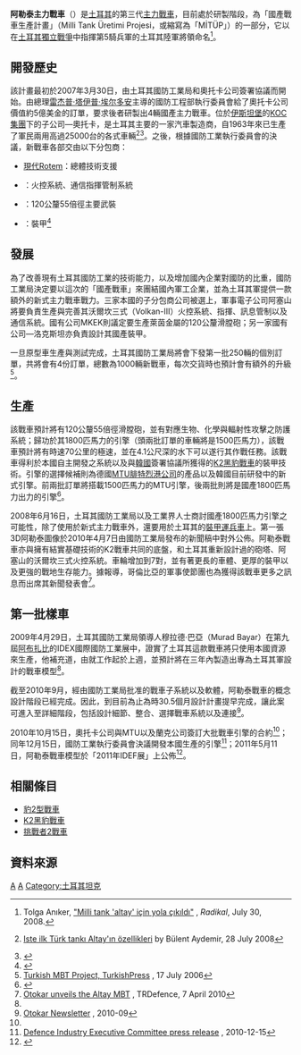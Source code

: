 {{noteTA
|G1=Military
|G3=地名
}}
{{Infobox Weapon
| name=阿勒泰主力戰車<br>Altay MBT
| image=File:TankAltayT1 (1).jpg
| image_size= 300px
| caption=2019年「國際防衛工業展」中展示的阿勒泰戰車
| type=[[主力戰車|主力戰車]]
| origin=[[土耳其|土耳其]]/[[大韓民國|大韓民國]]
| is_vehicle=yes
| designer={{le|奧托卡|Otokar}}（主承包商）<ref name=militaryfactory>{{cite web|title=Altay MBT|url=http://www.militaryfactory.com/armor/detail.asp?armor_id=570|work=Military Factory|accessdate=8 April 2014|archive-url=https://web.archive.org/web/20140408211522/http://www.militaryfactory.com/armor/detail.asp?armor_id=570|archive-date=2014-04-08|dead-url=no}}</ref><br/>[[現代Rotem|現代Rotem]]<br/>{{le|ASELSAN|ASELSAN}}<br/>{{le|MKEK|Mechanical and Chemical Industry Corporation}}<br/>{{le|ROKETSAN|ROKETSAN}}
| manufacturer={{le|BMC (土耳其)|BMC (Turkey)|BMC}}
| unit_cost= 1375萬美金<ref>{{cite news|title=Altay tankı projesi için teklifler haftaya|url=http://www.fortuneturkey.com/altay-tanki-projesi-icin-teklifler-haftaya-26358/|date=11 January 2016|access-date=20 April 2016|archive-url=https://web.archive.org/web/20160517215000/http://www.fortuneturkey.com/altay-tanki-projesi-icin-teklifler-haftaya-26358|archive-date=2016-05-17|dead-url=no}}</ref>
| design_date=2008–2016年
| production_date=
| service= 2021年（預計）<ref>{{cite web|url=https://www.defensenews.com/land/2018/11/13/success-of-turkeys-indigenous-altay-tank-in-question-over-foreign-involvement|title=Future of Turkey’s indigenous Altay tank in question over foreign involvement|first=Burak Ege|last=Bekdil|date=2018-11-13|publisher=|accessdate=2019-05-30|archive-date=2019-07-13|archive-url=https://web.archive.org/web/20190713072300/https://www.defensenews.com/land/2018/11/13/success-of-turkeys-indigenous-altay-tank-in-question-over-foreign-involvement/|dead-url=no}}</ref><ref>{{Cite web |url=https://www.janes.com/article/84827/details-emerge-for-three-altay-mbt-variants |title=Archived copy |access-date=2018-12-30 |archive-url=https://web.archive.org/web/20181230181230/https://www.janes.com/article/84827/details-emerge-for-three-altay-mbt-variants |archive-date=2018-12-30 |dead-url=no }}</ref>
| used_by=[[土耳其陸軍|土耳其陸軍]]
| number=4輛原型車，計畫將生產1000輛，分成4年交貨<ref>{{cite web|url=http://www.sabah.com.tr/Ekonomi/2012/11/13/milli-tank-altayin-uretim-seruveni|title=Milli Tank Altay'ın üretim serüveni - Ekonomi Haberleri|publisher=Sabah.com.tr|date=|accessdate=2015-02-28|archive-url=https://web.archive.org/web/20140525200446/http://www.sabah.com.tr/Ekonomi/2012/11/13/milli-tank-altayin-uretim-seruveni|archive-date=2014-05-25|dead-url=no}}</ref>。
| crew=4名（車長、砲手、裝填手和駕駛）<ref name=autogenerated1>{{cite web|url=http://www.army-technology.com/projects/altaymainbattletank/|title=Altay Main Battle Tank|publisher=Army Technology|date=2011-06-15|accessdate=2015-02-28|archive-url=https://web.archive.org/web/20120919065047/http://www.army-technology.com/projects/altaymainbattletank|archive-date=2012-09-19|dead-url=no}}</ref>
| length=7.3公尺（車體）<br>10.3公尺（含主砲）<ref name=armyguide>{{cite web|title=Army Guide – Altay|url=http://www.armyguide.com/eng/product4347.html|work=Army Guide|accessdate=8 April 2014}}{{Dead link|date=October 2018 |bot=InternetArchiveBot |fix-attempted=yes }}</ref>
| width= 3.9公尺<ref name=armyguide />
| height=2.6公尺<ref name=armyguide />
| weight=65公噸<ref name=autogenerated1 />
| armour=ROKETSAN複合裝甲<ref name=militaryfactory />
| primary_armament=MKEK 120公釐55倍徑滑膛砲<ref>[http://www.janes.com/articles/Janes-Armour-and-Artillery/Otokar-Altay-MBT-Turkey.html Otokar Altay MBT (Turkey)] {{Wayback|url=http://www.janes.com/articles/Janes-Armour-and-Artillery/Otokar-Altay-MBT-Turkey.html |date=20100415153829 }}, Jane's Armour and Artillery, 17 Mart 2010</ref>
| secondary_armament=1座SELSAN STAMP/II穩定遙控砲塔裝置<br/>一挺12.7公釐[[重機槍|重機槍]]
| engine=混合燃料式<ref name=militaryfactory />
| engine_power=第一與第二批：1500匹馬力以上<br/>第三與第四批：1800匹馬力以上
| suspension={{le|液氣壓式懸吊系統|Hydropneumatic suspension}}
| speed=最高速度時速70公里
| pw_ratio=
| vehicle_range=550公里
}}
{{冷战后的坦克}}
'''阿勒泰主力戰車'''（{{lang-tr|Altay}}）是[[土耳其|土耳其]]的第三代[[主力戰車|主力戰車]]，目前處於研製階段，為「國產戰車生產計畫」（Milli Tank Üretimi Projesi，或縮寫為「MİTÜP」）的一部分，它以在[[土耳其獨立戰爭|土耳其獨立戰爭]]中指揮第5騎兵軍的土耳其陸軍將領{{le|法瑞丁·阿勒泰|Fahrettin Altay}}命名<ref>{{tr}} Tolga Anıker, [http://www.radikal.com.tr/Radikal.aspx?aType=RadikalDetay&ArticleID=890989&CategoryID=80 "Milli tank 'altay' için yola çıkıldı"] {{Wayback|url=http://www.radikal.com.tr/Radikal.aspx?aType=RadikalDetay&ArticleID=890989&CategoryID=80 |date=20090413140625 }}, ''Radikal'', July 30, 2008.</ref>。

==開發歷史==
該計畫最初於2007年3月30日，由土耳其國防工業局和奧托卡公司簽署協議而開始。由總理[[雷杰普·塔伊普·埃尔多安|雷杰普·塔伊普·埃尔多安]]主導的國防工程部執行委員會給了奧托卡公司價值約5億美金的訂單，要求後者研製出4輛國產主力戰車。位於[[伊斯坦堡|伊斯坦堡]]的[[KOC集團|KOC集團]]下的子公司—奧托卡，是土耳其主要的一家汽車製造商，自1963年來已生產了軍民兩用高過25000台的各式車輛<ref>{{tr}} [http://www.haber7.com/haber/20080730/Iste-ilk-Turk-tanki-Altayin-ozellikleri.php Iste ilk Türk tankı Altay'ın özellikleri] {{Wayback|url=http://www.haber7.com/haber/20080730/Iste-ilk-Turk-tanki-Altayin-ozellikleri.php |date=20110412123653 }} by Bülent Aydemir, 28 July 2008</ref><ref>{{Cite web |url=http://www.otokar.com.tr/en/corporate/about.aspx |title=Otokar Automotive and Defence Industries |accessdate=2011-09-01 |archive-date=2011-09-06 |archive-url=https://web.archive.org/web/20110906044656/http://www.otokar.com.tr/en/corporate/about.aspx |dead-url=yes }}</ref>。之後，根據國防工業執行委員會的決議，新戰車各部交由以下分包商：
*[[現代Rotem|現代Rotem]]：總體技術支援
*{{le|ASELSAN|ASELSAN}}：火控系統、通信指揮管制系統
*{{le|MKEK|Mechanical and Chemical Industry Corporation}}：120公釐55倍徑主要武裝
*{{le|ROKETSAN|ROKETSAN}}：裝甲<ref name="zmn">{{cite web |url=http://www.todayszaman.com/tz-web/detaylar.do?load=detay&link=168240&bolum=105 |title=‘ATAK helicopter to be airborne before end of 2009’ |publisher=Todayszaman.com |date= |accessdate=17 April 2010 |deadurl=yes |archiveurl=https://web.archive.org/web/20090506205044/http://www.todayszaman.com/tz-web/detaylar.do?load=detay&link=168240&bolum=105 |archivedate=2009-05-06 }}</ref>
==發展==
為了改善現有土耳其國防工業的技術能力，以及增加國內企業對國防的比重，國防工業局決定要以這次的「國產戰車」來團結國內軍工企業，並為土耳其軍提供一款額外的新式主力戰車戰力。三家本國的子分包商公司被選上，軍事電子公司阿塞山將要負責生產與完善其沃爾坎三式（Volkan-III）火控系統、指揮、訊息管制以及通信系統。國有公司MKEK則議定要生產萊茵金屬的120公釐滑膛砲；另一家國有公司—洛克斯坦亦負責設計其國產裝甲。

一旦原型車生產與測試完成，土耳其國防工業局將會下發第一批250輛的個別訂單，共將會有4份訂單，總數為1000輛新戰車，每次交貨時也預計會有額外的升級<ref>[http://www.turkishpress.com/news.asp?id=133903 Turkish MBT Project, TurkishPress] {{Wayback|url=http://www.turkishpress.com/news.asp?id=133903 |date=20070922071251 }}, 17 July 2006</ref>。

==生產==
該戰車預計將有120公釐55倍徑滑膛砲，並有對應生物、化學與輻射性攻擊之防護系統；歸功於其1800匹馬力的引擎（頭兩批訂單的車輛將是1500匹馬力），該戰車預計將有時速70公里的極速，並在4.1公尺深的水下可以遂行其作戰任務。該戰車得利於本國自主開發之系統以及與[[韓國|韓國]]簽署協議所獲得的[[K2黑豹戰車|K2黑豹戰車]]的裝甲技術。引擎的選擇候補則為德國[[MTU腓特烈港公司|MTU腓特烈港公司]]的產品以及韓國目前研發中的新式引擎。前兩批訂單將搭載1500匹馬力的MTU引擎，後兩批則將是國產1800匹馬力出力的引擎<ref>{{citation |url=http://www.ssm.gov.tr/anasayfa/hizli/duyurular/etkinlikler/konferanslar/arsiv/2008/Sayfalar/tkssunhegakags20080617.aspx |title=Türk Kara Savunma Sektörünün Ulaştığı Nokta ve Hedefler |archiveurl=https://web.archive.org/web/20080520235735/http://www.ssm.gov.tr/TR/duyurular/basinaciklamalari/Pages/KARAARA%C3%87LARIEND%C3%9CSTR%C4%B0G%C3%9CN%C3%9CVEG%C3%9C%C3%87S%C4%B0STEMLER%C4%B0%C3%87ALI%C5%9ETAYI%2816-17Haziran2008%29.aspx |archivedate=2008-05-20 |language=tr |deadurl=yes |accessdate=2011-09-01 }}</ref>。

2008年6月16日，土耳其國防工業局以及工業界人士商討國產1800匹馬力引擎之可能性，除了使用於新式主力戰車外，還要用於土耳其的[[裝甲運兵車|裝甲運兵車]]上。第一張3D阿勒泰圖像於2010年4月7日由國防工業局發布的新聞稿中對外公佈。阿勒泰戰車亦與擁有結實基礎技術的K2戰車共同的底盤，和土耳其重新設計過的砲塔、阿塞山的沃爾坎三式火控系統。車輪增加到7對，並有著更長的車體、更厚的裝甲以及更強的戰地生存能力。據報導，哥倫比亞的軍事使節團也為獲得該戰車更多之訊息而出席其新聞發表會<ref>[http://www.trdefence.com/?p=335 Otokar unveils the Altay MBT] {{Wayback|url=http://www.trdefence.com/?p=335 |date=20100413222340 }}, TRDefence, 7 April 2010</ref>。
==第一批樣車==
2009年4月29日，土耳其國防工業局領導人穆拉德·巴亞（Murad Bayar）在第九屆[[阿布扎比|阿布扎比]]的IDEX國際國防工業展中，證實了土耳其這款戰車將只使用本國資源來生產，他補充道，由就工作起於上週，並預計將在三年內製造出專為土耳其軍設計的戰車模型<ref name="zmn" />。

截至2010年9月，經由國防工業局批准的戰車子系統以及軟體，阿勒泰戰車的概念設計階段已經完成。因此，到目前為止為時30.5個月設計計畫提早完成，讓此案可進入至詳細階段，包括設計細節、整合、選擇戰車系統以及連接<ref name="rev">[http://rewreward.blogspot.com/2010/11/otokar-haber-bulteninden.html Otokar Newsletter] {{Wayback|url=http://rewreward.blogspot.com/2010/11/otokar-haber-bulteninden.html |date=20140726073441 }}, 2010-09</ref>。

2010年10月15日，奧托卡公司與MTU以及蘭克公司簽訂大批戰車引擎的合約<ref name="rev" />；同年12月15日，國防工業執行委員會決議開發本國生產的引擎<ref>[http://www.ssm.gov.tr/anasayfa/hizli/duyurular/PressReleases/Sayfalar/2010aralikssikbasinaciklamasi.aspx Defence Industry Executive Committee press release] {{Wayback|url=http://www.ssm.gov.tr/anasayfa/hizli/duyurular/PressReleases/Sayfalar/2010aralikssikbasinaciklamasi.aspx |date=20101218152322 }}, 2010-12-15</ref>；2011年5月11日，阿勒泰戰車模型於「2011年IDEF展」上公佈<ref>{{Cite web |url=http://www.youtube.com/watch?v=5q6L4tgUwqk |title=IDEF 2011 Altay mock-up |accessdate=2011-09-01 |archive-date=2020-10-24 |archive-url=https://web.archive.org/web/20201024094730/https://www.youtube.com/watch?v=5q6L4tgUwqk |dead-url=no }}</ref>。
==相關條目==
*[[豹2型戰車|豹2型戰車]]
*[[K2黑豹戰車|K2黑豹戰車]]
*[[挑戰者2戰車|挑戰者2戰車]]
==資料來源==
{{reflist}}

{{土耳其的坦克與裝甲車}}
{{現代戰車}}

[[Category:主戰坦克|A]]
[[Category:現代坦克|A]]
[[Category:土耳其坦克|Category:土耳其坦克]]